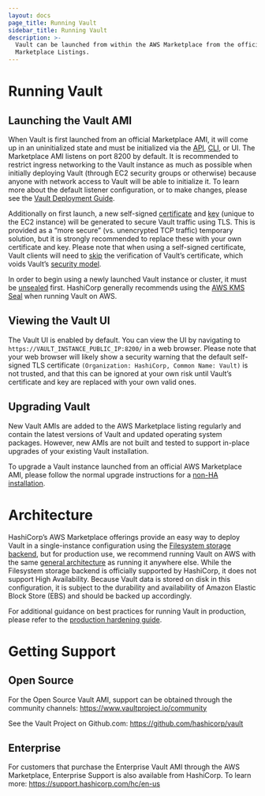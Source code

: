 ```yaml
---
layout: docs
page_title: Running Vault
sidebar_title: Running Vault
description: >-
  Vault can be launched from within the AWS Marketplace from the official Vault
  Marketplace Listings.
---
```


# Running Vault

## Launching the Vault AMI

When Vault is first launched from an official Marketplace AMI, it will come up in an uninitialized state and must be initialized via the [API](/api/system/init), [CLI](/docs/commands/operator/init), or UI. The Marketplace AMI listens on port 8200 by default. It is recommended to restrict ingress networking to the Vault instance as much as possible when initially deploying Vault (through EC2 security groups or otherwise) because anyone with network access to Vault will be able to initialize it. To learn more about the default listener configuration, or to make changes, please see the [Vault Deployment Guide](https://learn.hashicorp.com/vault/operations/ops-deployment-guide#listener-stanza).

Additionally on first launch, a new self-signed [certificate](/docs/configuration/listener/tcp#tls_cert_file) and [key](/docs/configuration/listener/tcp#tls_key_file) (unique to the EC2 instance) will be generated to secure Vault traffic using TLS. This is provided as a “more secure” (vs. unencrypted TCP traffic) temporary solution, but it is strongly recommended to replace these with your own certificate and key. Please note that when using a self-signed certificate, Vault clients will need to [skip](/docs/commands/#vault_skip_verify) the verification of Vault’s certificate, which voids Vault’s [security model](/docs/internals/security).

In order to begin using a newly launched Vault instance or cluster, it must be [unsealed](/docs/concepts/seal) first. HashiCorp generally recommends using the [AWS KMS Seal](/docs/configuration/seal/awskms) when running Vault on AWS.

## Viewing the Vault UI

The Vault UI is enabled by default. You can view the UI by navigating to `https://VAULT_INSTANCE_PUBLIC_IP:8200/` in a web browser. Please note that your web browser will likely show a security warning that the default self-signed TLS certificate `(Organization: HashiCorp, Common Name: Vault)` is not trusted, and that this can be ignored at your own risk until Vault’s certificate and key are replaced with your own valid ones.

## Upgrading Vault

New Vault AMIs are added to the AWS Marketplace listing regularly and contain the latest versions of Vault and updated operating system packages. However, new AMIs are not built and tested to support in-place upgrades of your existing Vault installation.

To upgrade a Vault instance launched from an official AWS Marketplace AMI, please follow the normal upgrade instructions for a [non-HA installation](/docs/upgrading#non-ha-installations).

# Architecture

HashiCorp’s AWS Marketplace offerings provide an easy way to deploy Vault in a single-instance configuration using the [Filesystem storage backend](/docs/configuration/storage/filesystem), but for production use, we recommend running Vault on AWS with the same [general architecture](/docs/internals/architecture) as running it anywhere else. While the Filesystem storage backend is officially supported by HashiCorp, it does not support High Availability. Because Vault data is stored on disk in this configuration, it is subject to the durability and availability of Amazon Elastic Block Store (EBS) and should be backed up accordingly.

For additional guidance on best practices for running Vault in production, please refer to the [production hardening guide](https://learn.hashicorp.com/vault/day-one/production-hardening).

# Getting Support

## Open Source

For the Open Source Vault AMI, support can be obtained through the community channels: <https://www.vaultproject.io/community>

See the Vault Project on Github.com: <https://github.com/hashicorp/vault>

## Enterprise

For customers that purchase the Enterprise Vault AMI through the AWS Marketplace, Enterprise Support is also available from HashiCorp. To learn more: <https://support.hashicorp.com/hc/en-us>
